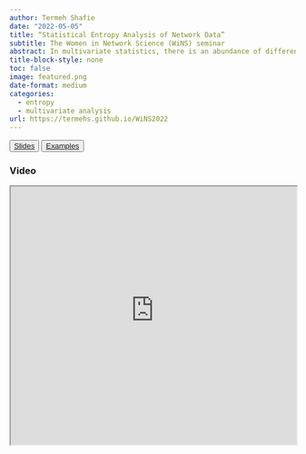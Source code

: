 ```yaml
---
author: Termeh Shafie
date: "2022-05-05"
title: “Statistical Entropy Analysis of Network Data”
subtitle: The Women in Network Science (WiNS) seminar
abstract: In multivariate statistics, there is an abundance of different measures of centrality and spread, many of which cannot be applied on variables measured on nominal or ordinal scale. Since network data in majority comprises such variables, alternative measures for analysing spread, flatness and association is needed. This is also of particular relevance given the special feature of interdependent observations in networks. In this presentation,  multivariate entropy analysis is introduced and demonstrated as a general statistical method for finding, analysing and testing complicated dependence structures such as partial and conditional independencies, redundancies and functional dependencies.  For example, consider the joint entropies of all pairs of variables which are used to construct a sequence of association graphs that represent variables by nodes and pairwise dependences above decreasing thresholds by links (cf.  graphical models).  By successively lowering the threshold from the maximum joint entropy to smaller occurring values, the sequence of graphs get more and more links. Connected components that are cliques represent dependent subsets of variables, and different components represent independent subsets of variables. Conditional independence between subsets of variables can be identified by omitting the subset corresponding to the conditioning variables. By comparing such graphs given different thresholds and with different components and cliques, specific structural models of multivariate dependence can be suggested and tested by divergence measures of goodness of fit. The roles of  various entropy based measures are further highlighted and illustrated by applications on social network data.  These applications show that important social phenomena and processes are often identified using these tools. The proposed framework is implemented in the R package 'netropy' and examples of using functions from this package are also presented.  
title-block-style: none
toc: false
image: featured.png
date-format: medium
categories:
  - entropy
  - multivariate analysis
url: https://termehs.github.io/WiNS2022
---
```


<button type="button" class="btn btn-outline-success">
<a href="https://termehs.github.io/WiNS2022" target="_blank">Slides</a></button>

<button type="button" class="btn btn-outline-success">
<a href="wins_examples.html" target="_blank">Examples</a></button>

### Video

<iframe src="https://www.youtube-nocookie.com/embed/uJMQKREntfE"  width="100%" height="455px"></iframe>

